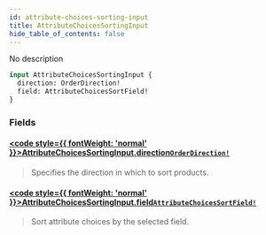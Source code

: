 ```yaml
---
id: attribute-choices-sorting-input
title: AttributeChoicesSortingInput
hide_table_of_contents: false
---
```








No description

```graphql
input AttributeChoicesSortingInput {
  direction: OrderDirection!
  field: AttributeChoicesSortField!
}
```


### Fields

#### [<code style={{ fontWeight: 'normal' }}>AttributeChoicesSortingInput.<b>direction</b></code>](#)<Bullet />[`OrderDirection!`](../../../developer/api-reference/enums/order-direction) <Badge class="secondary" text="non-null"/> <Badge class="secondary" text="enum"/>
> Specifies the direction in which to sort products.
> 

#### [<code style={{ fontWeight: 'normal' }}>AttributeChoicesSortingInput.<b>field</b></code>](#)<Bullet />[`AttributeChoicesSortField!`](../../../developer/api-reference/enums/attribute-choices-sort-field) <Badge class="secondary" text="non-null"/> <Badge class="secondary" text="enum"/>
> Sort attribute choices by the selected field.
> 





